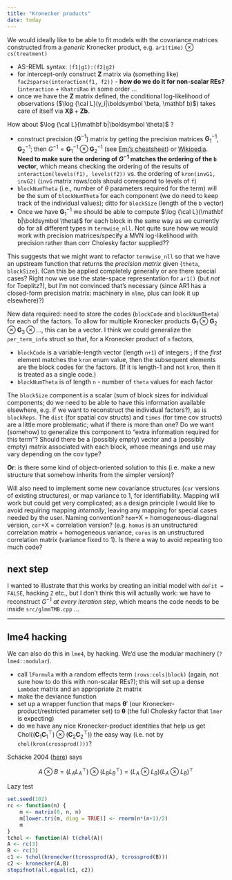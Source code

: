 ```yaml
---
title: "Kronecker products"
date: today
---
```


\newcommand{\C}{\mathbf C}
\newcommand{\G}{\mathbf G}
\newcommand{\Z}{\mathbf Z}
\newcommand{\X}{\mathbf X}
\newcommand{\b}{\mathbf b}
\newcommand{\bbeta}{\boldsymbol \beta}
\newcommand{\btheta}{\boldsymbol \theta}
\newcommand{\inv}[1]{{#1}^{-1}}

We would ideally like to be able to fit models with the covariance matrices constructed from a *generic* Kronecker product, e.g. `ar1(time)` $\otimes$ `cs(treatment)`


* AS-REML syntax: `(f1|g1):(f2|g2)`
* for intercept-only construct $\Z$ matrix via (something like) `fac2sparse(interaction(f1, f2))` - **how do we do it for non-scalar REs?** (`interaction` + `KhatriRao` in some order ...
* once we have the $\Z$ matrix defined, the conditional log-likelihood of observations ($\log {\cal L}(y_i|\bbeta, \b)$) takes care of itself via  $\X \bbeta + \Z \b$.

How about $\log {\cal L}(\b|\btheta)$ ?

* construct precision ($\inv{\G}$) matrix by getting the precision matrices $\inv{\G_1}$, $\inv{\G_2}$; then $\inv{G} = \inv{\G_1} \otimes \inv{\G_2}$ (see [Emi's cheatsheet](https://github.com/emitanaka/cheatsheets/blob/master/linear-algebra.qmd)) or [Wikipedia](https://en.wikipedia.org/wiki/Kronecker_product). **Need to make sure the ordering of $\inv G$ matches the ordering of the `b` vector**, which means checking the ordering of the results of  `interaction(levels(f1), levels(f2))` vs. the ordering of `kron(invG1, invG2)` (`invG` matrix rows/cols should correspond to levels of `f`)
* `blockNumTheta` (i.e., number of $\theta$ parameters required for the term) will be the sum of `blockNumTheta` for each component (we do need to keep track of the individual values); ditto for `blockSize` (length of the `b` vector)
* Once we have $\inv{\G_1}$ we should be able to compute $\log {\cal L}(\b|\btheta)$ for each block in the same way as we currently do for all different types in `termwise_nll`. Not quite sure how we would work with precision matrices/specify a MVN log-likelihood with precision rather than corr Cholesky factor supplied??

This suggests that we might want to refactor `termwise_nll` so that we have an upstream function that returns the *precision matrix* given {`theta`, `blockSize`}. (Can this be applied completely generally or are there special cases? Right now we use the state-space representation for `ar1()` (but *not* for Toeplitz?), but I'm not convinced that's necessary (since AR1 has a closed-form precision matrix: machinery in `nlme`, plus can look it up elsewhere)?)

New data required: need to store the codes (`blockCode` and `blockNumTheta`) for each of the factors. To allow for multiple Kronecker products $\G_1 \otimes \G_2 \otimes \G_3 \otimes \ldots$, this can be a vector. I think we could generalize the `per_term_info` struct so that, for a Kronecker product of `n` factors,

- `blockCode` is a variable-length vector (length `n+1`) of integers ; if the *first* element matches the `kron` enum value, then the subsequent elements are the block codes for the factors. (If it is length-1 and not `kron`, then it is treated as a single code.)
- `blockNumTheta` is of length `n` - number of `theta` values for each factor

The `blockSize` component is a scalar (sum of block sizes for individual components; do we need to be able to have this information available elsewhere, e.g. if we want to reconstruct the individual factors?), as is `blockReps`. The `dist` (for spatial cov structs) and `times` (for time cov structs) are a little more problematic; what if there is more than one? Do we want (somehow) to generalize this component to "extra information required for this term"? Should there be a (possibly empty) vector and a (possibly empty) matrix associated with each block, whose meanings and use may vary depending on the cov type?

**Or**: is there some kind of object-oriented solution to this (i.e. make a new structure that somehow inherits from the simpler version)?

Will also need to implement some new covariance structures (`cor` versions of existing structures), or map variance to 1, for identifiability. Mapping will work but could get very complicated; as a design principle I would like to avoid requiring mapping *internally*, leaving any mapping for special cases needed by the user. Naming convention? `hom`+X = homogeneous-diagonal version, `cor`+X = correlation version? (e.g. `homus` is an unstructured correlation matrix + homogeneous variance, `corus` is an unstructured correlation matrix (variance fixed to 1). Is there a way to avoid repeating too much code?

## next step

I wanted to illustrate that this works by creating an initial model with `doFit = FALSE`, hacking `Z` etc., but I don't think this will actually work: we have to reconstruct $\inv{G}$ *at every iteration step*, which means the code needs to be inside `src/glmmTMB.cpp` ...

---

## lme4 hacking

We can also do this in `lme4`, by hacking. We'd use the modular machinery (`?lme4::modular`).

* call `lFormula` with a random effects term `(rows:cols|block)` (again, not sure how to do this with non-scalar REs?); this will set up a dense `Lambdat` matrix and an appropriate `Zt` matrix
* make the deviance function
* set up a wrapper function that maps $\btheta'$ (our Kronecker-product/restricted parameter set) to $\btheta$ (the full Cholesky factor that `lmer` is expecting)
* do we have any nice Kronecker-product identities that help us get $\textrm{Chol}\left((\C_1 \C_1^\top) \otimes (\C_2 \C_2^\top)\right)$ the easy way (i.e. not by `chol(kron(crossprod()))`?

Schäcke 2004 ([here](https://www.math.uwaterloo.ca/~hwolkowi/henry/reports/kronthesisschaecke04.pdf)) says

$$
A \otimes B = (L_A L_A^\top) \otimes (L_B L_B^\top) = 
(L_A \otimes L_B) (L_A \otimes L_B)^\top
$$

Lazy test

```r
set.seed(102)
rc <- function(n) {
    m <- matrix(0, n, n)
    m[lower.tri(m, diag = TRUE)] <- rnorm(n*(n+1)/2)
    m
}
tchol <- function(A) t(chol(A))
A <- rc(3)
B <- rc(3)
c1 <- tchol(kronecker(tcrossprod(A), tcrossprod(B)))
c2 <- kronecker(A,B)
stopifnot(all.equal(c1, c2))
```

    
